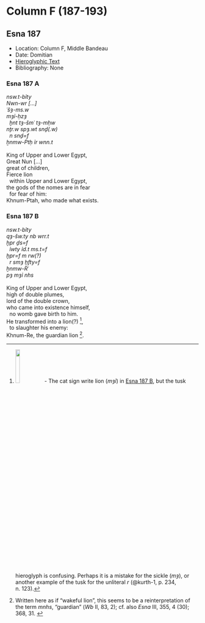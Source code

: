 # Column F (187-193) {-}

## Esna 187 {-}

- Location: Column F, Middle Bandeau
- Date: Domitian
- [Hieroglyphic Text](https://www.ifao.egnet.net/uploads/publications/enligne/Temples-Esna002.pdf#page=379){target="_blank"}
- Bibliography: None

<style>
  .col2 {
    columns: 2 300px;         /* number of columns and width in pixels*/
    -webkit-columns: 2 300px; /* chrome, safari */
    -moz-columns: 2 300px;    /* firefox */
    -webkit-column-break-inside: avoid;
    -page-break-inside: avoid;
    -break-inside: avoid;
  }

</style>

### Esna 187 A {-}

<div class="col2">

| *nsw.t-bỉty  *
| *Nwn-wr [...]  *
| *ʿšȝ-ms.w  *
| *mȝỉ-ḥzȝ   *
|   *ḫnt tȝ-šmʿ tȝ-mḥw  *
| *nṯr.w spȝ.wt snḏ(.w)  *
|   *n snḏ=f  *
| *ẖnmw-Ptḥ ỉr wnn.t  *
|  
| King of Upper and Lower Egypt,
| Great Nun [...]
| great of children,
| Fierce lion
|   within Upper and Lower Egypt,
| the gods of the nomes are in fear
|   for fear of him:
| Khnum-Ptah, who made what exists.

</div>

### Esna 187 B {-}

<div class="col2">

| *nsw.t-bỉty  *
| *qȝ-šw.ty nb wrr.t  *
| *ḫpr ḏs=f  *
|   *ỉwty ỉd.t ms.t=f  *
| *ḫpr=f m rw(?)  *
|   *r smȝ ḫfty=f  *
| *ẖnmw-Rʿ  *
| *pȝ mȝỉ nhs  *
|  
| King of Upper and Lower Egypt,
| high of double plumes,
| lord of the double crown,
| who came into existence himself,
|   no womb gave birth to him.
| He transformed into a lion(?) [^fn-187-1],
|   to slaughter his enemy:
| Khnum-Re, the guardian lion [^fn-187-2].

</div>

[^fn-187-1]: ![](images/187_1.png){width=15%} - The cat sign write lion (*mȝỉ*) in [Esna 187 B], but the tusk hieroglyph is confusing. Perhaps it is a mistake for the sickle (*mȝ*), or another example of the tusk for the unliteral *r* (@kurth-1, p. 234, n. 123).

[^fn-187-2]: Written here as if "wakeful lion", this seems to be a reinterpretation of the term *mnhs*, "guardian" (*Wb* II, 83, 2); cf. also *Esna* III, 355, 4 (30); 368, 31. <!--# check LGG and PL 432 for this, both mnhs and mAi-nhz -->